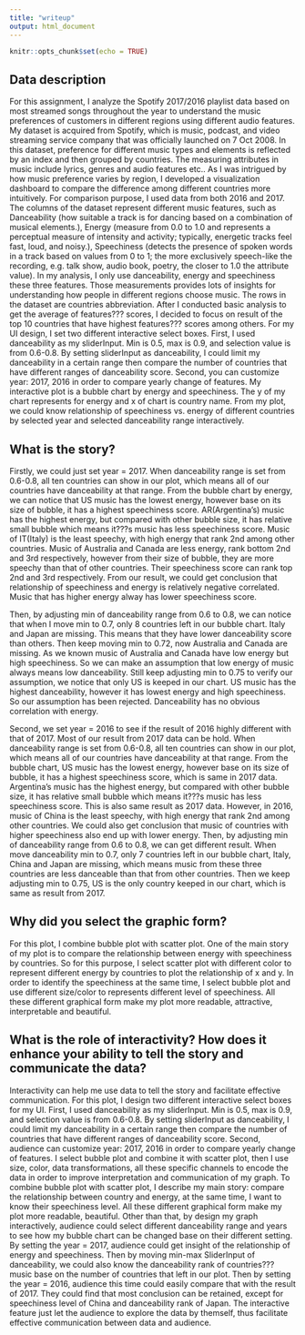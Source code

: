 ```yaml
---
title: "writeup"
output: html_document
---
```


```r
knitr::opts_chunk$set(echo = TRUE)
```

## Data description
For this assignment, I analyze the Spotify 2017/2016 playlist data based on most streamed songs throughout the year to understand the music preferences of customers in different regions using different audio features.
My dataset is acquired from Spotify, which is music, podcast, and video streaming service company that was officially launched on 7 Oct 2008. In this dataset, preference for different music types and elements is reflected by an index and then grouped by countries. The measuring attributes in music include lyrics, genres and audio features etc.. As I was intrigued by how music preference varies by region, I developed a visualization dashboard to compare the difference among different countries more intuitively. For comparison purpose, I used data from both 2016 and 2017.
The columns of the dataset represent different music features, such as Danceability (how suitable a track is for dancing based on a combination of musical elements.), Energy (measure from 0.0 to 1.0 and represents a perceptual measure of intensity and activity; typically, energetic tracks feel fast, loud, and noisy.), Speechiness (detects the presence of spoken words in a track based on values from 0 to 1; the more exclusively speech-like the recording, e.g. talk show, audio book, poetry, the closer to 1.0 the attribute value). In my analysis, I only use danceability, energy and speechiness these three features. Those measurements provides lots of insights for understanding how people in different regions choose music. The rows in the dataset are countries abbreviation. After I conducted basic analysis to get the average of features??? scores, I decided to focus on result of the top 10 countries that have highest features??? scores among others.
For my UI design, I set two different interactive select boxes. First, I used danceability as my sliderInput. Min is 0.5, max is 0.9, and selection value is from 0.6-0.8. By setting sliderInput as danceability, I could limit my danceability in a certain range then compare the number of countries that have different ranges of danceability score. Second, you can customize year: 2017, 2016 in order to compare yearly change of features. My interactive plot is a bubble chart by energy and speechiness. The y of my chart represents for energy and x of chart is country name. From my plot, we could know relationship of speechiness vs. energy of different countries by selected year and selected danceability range interactively.

## What is the story?

Firstly, we could just set year = 2017. When danceability range is set from 0.6-0.8, all ten countries can show in our plot, which means all of our countries have danceability at that range. From the bubble chart by energy, we can notice that US music has the lowest energy, however base on its size of bubble, it has  a highest speechiness score. AR(Argentina's) music has the highest energy, but compared with other bubble size, it has relative small bubble which means it???s music has less speechiness score. Music of IT(Italy) is the least speechy, with high energy that rank 2nd among other countries. Music of Australia and Canada are less energy, rank bottom 2nd and 3rd respectively, however from their size of bubble, they are more speechy than that of other countries. Their speechiness score can rank top 2nd and 3rd respectively. From our result, we could get conclusion that relationship of speechiness and energy is relatively negative correlated. Music that has higher energy alway has lower speechiness score.

Then, by adjusting min of danceability range from 0.6 to 0.8, we can notice that when I move min to 0.7, only 8 countries left in our bubble chart. Italy and Japan are missing. This means that they have lower danceability score than others. Then keep moving min to 0.72, now Australia and Canada are missing. As we known music of Australia and Canada have low energy but high speechiness. So we can make an assumption that low energy of music always means low danceability. Still keep adjusting min to 0.75 to verify our assumption, we notice that only US is keeped in our chart. US music has the highest danceability, however it has lowest energy and high speechiness. So our assumption has been rejected. Danceability has no obvious correlation with energy. 

Second, we set year = 2016 to see if the result of 2016 highly different with that of 2017. Most of our result from 2017 data can be hold. When danceability range is set from 0.6-0.8, all ten countries can show in our plot, which means all of our countries have danceability at that range. From the bubble chart, US music has the lowest energy, however base on its size of bubble, it has  a highest speechiness score, which is same in 2017 data. Argentina's music has the highest energy, but compared with other bubble size, it has relative small bubble which means it???s music has less speechiness score. This is also same result as 2017 data. However, in 2016, music of China is the least speechy, with high energy that rank 2nd among other countries. We could also get conclusion that music of countries with higher speechiness also end up with lower energy. Then, by adjusting min of danceability range from 0.6 to 0.8, we can get different result. When move danceability min to 0.7, only 7 countries left in our bubble chart, Italy, China and Japan are missing, which means music from these three countries are less danceable than that from other countries. Then we keep adjusting min to 0.75, US is the only country keeped in our chart, which is same as result from 2017. 

## Why did you select the graphic form?

For this plot, I combine bubble plot with scatter plot. One of the main story of my plot is to compare the relationship between energy with speechiness by countries. So for this purpose, I select scatter plot with different color to represent different energy by countries to plot the relationship of x and y. In order to identify the speechiness at the same time, I select bubble plot and use different size/color to represents different level of speechiness. All these different graphical form make my plot more readable, attractive, interpretable and beautiful.


## What is the role of interactivity? How does it enhance your ability to tell the story and communicate the data?

Interactivity can help me use data to tell the story and facilitate effective communication. For this plot, I design two different interactive select boxes for my UI. First, I used danceability as my sliderInput. Min is 0.5, max is 0.9, and selection value is from 0.6-0.8. By setting sliderInput as danceability, I could limit my danceability in a certain range then compare the number of countries that have different ranges of danceability score. Second, audience can customize year: 2017, 2016 in order to compare yearly change of features. I select bubble plot and combine it with scatter plot, then I use size, color, data transformations, all these specific channels to encode the data in order to improve interpretation and communication of my graph. To combine bubble plot with scatter plot, I describe my main story: compare the relationship between country and energy, at the same time, I want to know their speechiness level. All these different graphical form make my plot more readable, beautiful. Other than that, by design my graph interactively, audience could select different danceability range and years to see how my bubble chart can be changed base on their different setting. By setting the year = 2017, audience could get insight of the relationship of energy and speechiness. Then by moving min-max SliderInput of danceability, we could also know the danceability rank of countries??? music base on the number of countries that left in our plot. Then by setting the year = 2016, audience this time could easily compare that with the result of 2017. They could find that most conclusion can be retained, except for speechiness level of China and danceability rank of Japan. The interactive feature just let the audience to explore the data by themself, thus facilitate effective communication between data and audience.

